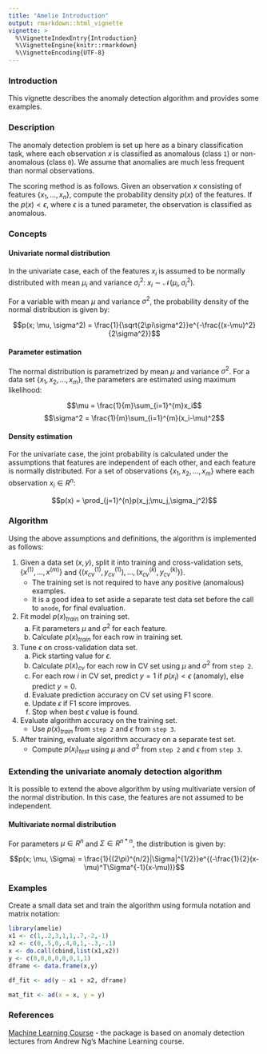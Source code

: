 ```yaml
---
title: "Amelie Introduction"
output: rmarkdown::html_vignette
vignette: >
  %\VignetteIndexEntry{Introduction}
  %\VignetteEngine{knitr::rmarkdown}
  %\VignetteEncoding{UTF-8}
---
```


### Introduction

This vignette describes the anomaly detection algorithm and provides some examples.


### Description

The anomaly detection problem is set up here as a binary classification task, where each observation $x$ is classified as anomalous (class `1`) or non-anomalous (class `0`). We assume that anomalies are much less frequent than normal observations.

The scoring method is as follows. Given an observation $x$ consisting of features $\{x_1, ..., x_n\}$, compute the probability density $p(x)$ of the features. If the $p(x) < \epsilon$, where $\epsilon$ is a tuned parameter, the observation is classified as anomalous.

### Concepts

#### Univariate normal distribution

In the univariate case, each of the features $x_i$ is assumed to be normally distributed with mean $\mu_i$ and variance $\sigma_i^2$: $x_i \sim \mathcal{N}(\mu_i,\sigma_i^2)$. 

For a variable with mean $\mu$ and variance $\sigma^2$, the probability density of the normal distribution is given by: 

$$p(x; \mu, \sigma^2) = \frac{1}{\sqrt{2\pi\sigma^2}}e^{-\frac{(x-\mu)^2}{2\sigma^2}}$$
	

#### Parameter estimation

The normal distribution is parametrized by mean $\mu$ and variance $\sigma^2$. For a data set $\{x_1,x_2, ..., x_m\}$, the parameters are estimated using maximum likelihood:

$$\mu = \frac{1}{m}\sum_{i=1}^{m}x_i$$
$$\sigma^2 = \frac{1}{m}\sum_{i=1}^{m}(x_i-\mu)^2$$


#### Density estimation

For the univariate case, the joint probability is calculated under the assumptions that features are independent of each other, and each feature is normally distributed. For a set of observations $\{x_1,x_2, ..., x_m\}$ where each observation $x_i \in R^n$: 

$$p(x) = \prod_{j=1}^{n}p(x_j;\mu_j,\sigma_j^2)$$


### Algorithm

Using the above assumptions and definitions, the algorithm is implemented as follows:

1. Given a data set $(x,y)$, split it into training and cross-validation sets, $\{x^{(1)},...,x^{(m)}\}$ and $\{(x_{cv}^{(1)},y_{cv}^{(1)}), ..., (x_{cv}^{(k)},y_{cv}^{(k)})\}$.
    - The training set is not required to have any positive (anomalous) examples.
    - It is a good idea to set aside a separate test data set before the call to `anode`, for final evaluation.
2. Fit model $p(x)_{train}$ on training set.
    a. Fit parameters $\mu$ and $\sigma^2$ for each feature.
    b. Calculate $p(x)_{train}$ for each row in training set.
3. Tune $\epsilon$ on cross-validation data set.
    a. Pick starting value for $\epsilon$.
    b. Calculate $p(x)_{cv}$ for each row in CV set using $\mu$ and $\sigma^2$ from `step 2`.
    c. For each row $i$ in CV set, predict $y = 1$ if $p(x_i) < \epsilon$ (anomaly), else predict $y=0$.
    d. Evaluate prediction accuracy on CV set using F1 score.
    e. Update $\epsilon$ if F1 score improves. 
    f. Stop when best $\epsilon$ value is found.
4. Evaluate algorithm accuracy on the training set.
    - Use $p(x)_{train}$ from `step 2` and $\epsilon$ from `step 3`.
5. After training, evaluate algorithm accuracy on a separate test set.
    - Compute $p(x_i)_{test}$ using $\mu$ and $\sigma^2$ from `step 2` and $\epsilon$ from `step 3`.


### Extending the univariate anomaly detection algorithm

It is possible to extend the above algorithm by using multivariate version of the normal distribution. In this case, the features are not assumed to be independent.

#### Multivariate normal distribution

For parameters $\mu \in R^n$ and $\Sigma \in R^{n * n}$, the distribution is given by:

$$p(x; \mu, \Sigma) = \frac{1}{(2\pi)^{n/2}|\Sigma|^{1/2}}e^{(-\frac{1}{2}(x-\mu)^T\Sigma^{-1}(x-\mu))}$$




### Examples

Create a small data set and train the algorithm using formula notation and matrix notation:
```r
library(amelie)
x1 <- c(1,.2,3,1,1,.7,-2,-1)
x2 <- c(0,.5,0,.4,0,1,-.3,-.1)
x <- do.call(cbind,list(x1,x2))
y <- c(0,0,0,0,0,0,1,1)
dframe <- data.frame(x,y)

df_fit <- ad(y ~ x1 + x2, dframe)

mat_fit <- ad(x = x, y = y)

```

### References

[Machine Learning Course](https://www.coursera.org/learn/machine-learning) - the package is based on anomaly detection lectures from Andrew Ng's Machine Learning course.

